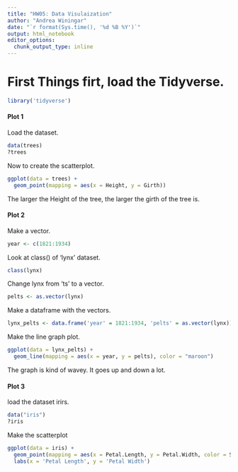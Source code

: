 ```yaml
---
title: "HW05: Data Visulaization"
author: "Andrea Winingar"
date: "`r format(Sys.time(), '%d %B %Y')`"
output: html_notebook
editor_options: 
  chunk_output_type: inline
---
```


# First Things firt, load the Tidyverse.

```r
library('tidyverse')
```

#### Plot 1

Load the dataset.

```r
data(trees)
?trees
```


Now to create the scatterplot.

```r
ggplot(data = trees) +
  geom_point(mapping = aes(x = Height, y = Girth))
```

The larger the Height of the tree, the larger the girth of the tree is. 

#### Plot 2

Make a vector.

```r
year <- c(1821:1934)
```

Look at class() of 'lynx' dataset.

```r
class(lynx)
```

Change lynx from 'ts' to a vector.

```r
pelts <- as.vector(lynx)
```

Make a dataframe with the vectors.

```r
lynx_pelts <- data.frame('year' = 1821:1934, 'pelts' = as.vector(lynx)) 
```

Make the line graph plot.

```r
ggplot(data = lynx_pelts) +
  geom_line(mapping = aes(x = year, y = pelts), color = "maroon")
```

The graph is kind of wavey. It goes up and down a lot.

#### Plot 3

load the dataset irirs.

```r
data("iris")
?iris
```

Make the scatterplot

```r
ggplot(data = iris) +
  geom_point(mapping = aes(x = Petal.Length, y = Petal.Width, color = Species, shape = Species), size = 2) + 
  labs(x = 'Petal Length', y = 'Petal Width')

```

